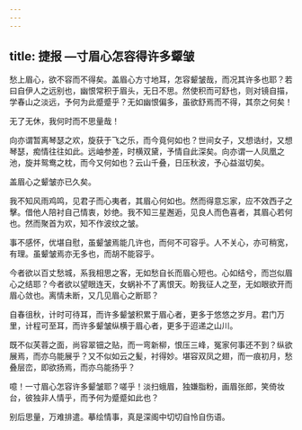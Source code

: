 ```yaml
---
---
---
```

title: 捷报 —寸眉心怎容得许多颦皱
---





愁上眉心，欲不容而不得矣。盖眉心方寸地耳，怎容颦皱哉，而况其许多也耶？若曰自伊人之远别也，幽恨常积于眉头，无日不思。然使积而可舒也，则对镜自描，学春山之淡远，予何为此蹙蹙乎？无如幽恨偏多，虽欲舒焉而不得，其奈之何矣！

无了无休，我何时而不思量哉！

向亦谓暂离琴瑟之欢，旋获于飞之乐，而今竟何如也？世间女子，又想诰纣，又想琴瑟，痴情往往如此。远岫参差，时横双黛，予情自此深矣。向亦谓一人凤凰之池，旋并鸳鸯之枕，而今又何如也？云山千叠，日压秋波，予心益滋切矣。

盖眉心之颦皱亦已久矣。

我不知风雨鸡鸣，见君子而心夷者，其眉心何如也。然而得意忘家，应不效西子之擊。借他人陪衬自己情衷，妙绝。我不知三星邂逅，见良人而色喜者，其眉心若何也。然而聚首为欢，知不作波纹之皱。

事不感怀，优堪自慰，虽颦皱焉能几许也，而何不可容乎。人不关心，亦可稍宽，有理。虽颦皱焉亦无多也，而胡不能容乎。

今者欲以百丈愁城，系我相思之客，无如愁自长而眉心短也。心如结兮，而岂似眉心之结耶？今者欲以望眼连天，女蜗补不了离恨天。盼我征人之至，无如眼欲开而眉心敛也。离情未断，又几见眉心之断耶？

自春徂秋，计时可待耳，而许多颦皱积累于眉心者，更多于悠悠之岁月。君门万里，计程可至耳，而许多颦皱纵横于眉心者，更多于迢递之山川。

既不似芙蓉之面，尚容翠钿之贴，而一弯新柳，恨压三峰，冤家何事还不到？纵欲展焉，而亦乌能展乎？又不似如云之髪，衬得妙。堪容双凤之翅，而一痕初月，愁叠层峦，即欲扬焉，而亦乌能扬乎？

噫！一寸眉心怎容许多颦皱耶？嗟乎！淡扫蛾眉，独嫌脂粉，画眉张郎，笑倚妆台，彼独非人情乎，而予何为蹙蹙如此也？

别后思量，万难排遣。摹绘情事，真是深阁中切切自怜自伤语。